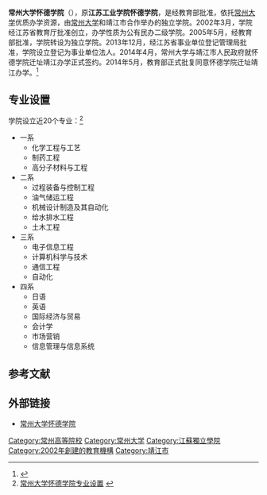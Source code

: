 {{高校
| name = 常州大学怀德学院
| 外文名 = Changzhou University Huaide College
| image = 
| logo = 
| motto = 勇担责任、追求卓越
| 院长 = 刘春林<ref name="#1">{{cite web|title=现任领导|URL=http://hdc.cczu.edu.cn/xrld/list.htm|access-date=2022-02-03|archive-date=2022-02-04|archive-url=https://web.archive.org/web/20220204015235/http://hdc.cczu.edu.cn/xrld/list.htm}}</ref>
| rector = 蒋军成<ref name="#1"/>
| type = [[独立学院|独立学院]]
| established = 
| location = {{CHN}}[[江苏省|江苏省]][[靖江市|靖江市]]
| students = 
| staff = 
| campus = 
| address = 新港大道136号
| telephone = 0519-86330143
| area = 
| sports = 
| website = http://hdc.cczu.edu.cn/
}}
'''常州大学怀德学院'''（{{Lang-en|Changzhou University Huaide College}}），原'''江苏工业学院怀德学院'''，是经教育部批准，依托[[常州大学|常州大学]]优质办学资源，由[[常州大学|常州大学]]和靖江市合作举办的独立学院。2002年3月，学院经江苏省教育厅批准创立，办学性质为公有民办二级学院。2005年5月，经教育部批准，学院转设为独立学院。2013年12月，经江苏省事业单位登记管理局批准，学院设立登记为事业单位法人。2014年4月，常州大学与靖江市人民政府就怀德学院迁址靖江办学正式签约。2014年5月，教育部正式批复同意怀德学院迁址靖江办学。<ref>{{Cite web|title=学院简介|url=http://hdc.cczu.edu.cn/xyjj/list.htm|accessdate=2020-01-09|work=hdc.cczu.edu.cn|archive-date=2022-02-03|archive-url=https://web.archive.org/web/20220203154004/http://hdc.cczu.edu.cn/xyjj/list.htm}}</ref>

== 专业设置 ==
学院设立近20个专业：<ref>[http://hdc.jpu.edu.cn/s/60/t/25/p/1/c/951/d/967/list.htm 常州大学怀德学院专业设置] {{webarchive|url=https://web.archive.org/web/20100928090044/http://hdc.jpu.edu.cn/s/60/t/25/p/1/c/951/d/967/list.htm |date=2010-09-28 }}</ref>
*一系
**化学工程与工艺
**制药工程
**高分子材料与工程
*二系
**过程装备与控制工程
**油气储运工程
**机械设计制造及其自动化
**给水排水工程
**土木工程
*三系
**电子信息工程
**计算机科学与技术
**通信工程
**自动化
*四系
**日语
**英语
**国际经济与贸易
**会计学
**市场营销
**信息管理与信息系统

== 参考文献 ==
{{reflist}}
== 外部链接 ==
* [https://web.archive.org/web/20100928090718/http://hdc.jpu.edu.cn/ 常州大学怀德学院]

{{Univ-stub}}

{{江苏高等院校}}
{{独立学院}}{{常州|state=autocollapse}}
[[Category:常州高等院校|Category:常州高等院校]]
[[Category:常州大学|Category:常州大学]]
[[Category:江蘇獨立學院|Category:江蘇獨立學院]]
[[Category:2002年創建的教育機構|Category:2002年創建的教育機構]]
[[Category:靖江市|Category:靖江市]]